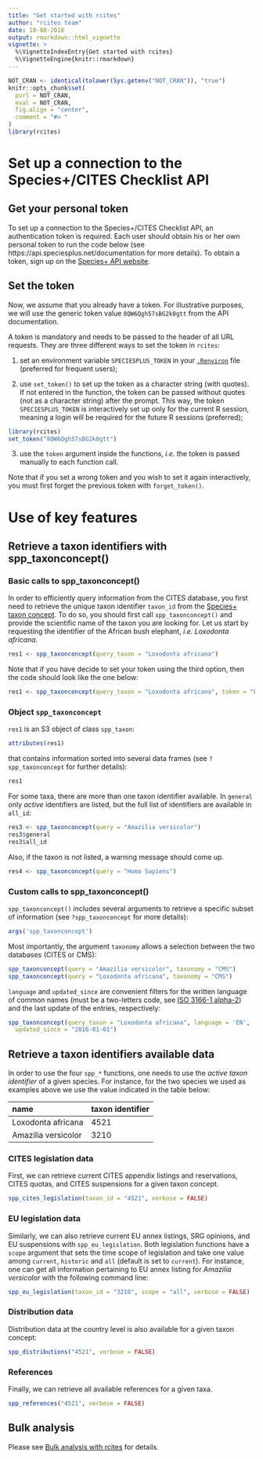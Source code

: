 ```yaml
---
title: "Get started with rcites"
author: "rcites team"
date: 10-08-2018
output: rmarkdown::html_vignette
vignette: >
  %\VignetteIndexEntry{Get started with rcites}
  %\VignetteEngine{knitr::rmarkdown}
---
```



```r
NOT_CRAN <- identical(tolower(Sys.getenv("NOT_CRAN")), "true")
knitr::opts_chunk$set(
  purl = NOT_CRAN,
  eval = NOT_CRAN,
  fig.align = "center",
  comment = "#> "
)
library(rcites)
```



# Set up a connection to the Species+/CITES Checklist API

## Get your personal token

To set up a connection to the Species+/CITES Checklist API, an authentication token
is required. Each user should obtain his or her own personal token
to run the code below (see https://api.speciesplus.net/documentation for more details). To obtain a token, sign up on the [Species+ API website](http://api.speciesplus.net/users/sign_up).

## Set the token

Now, we assume that you already have a token. For illustrative purposes,
we will use the generic token value `8QW6Qgh57sBG2k0gtt` from the API
documentation.

A token is mandatory and needs to be passed to the header of all URL
requests. They are three different ways to set the token in `rcites`:

1. set an environment variable `SPECIESPLUS_TOKEN` in your [`.Renviron`](https://stat.ethz.ch/R-manual/R-devel/library/base/html/Startup.html)
file (preferred for frequent users);

2. use `set_token()` to set up the token as a character string (with quotes). If not entered in the function, the token can be passed without quotes (not as a character string) after the prompt. This way, the token `SPECIESPLUS_TOKEN` is interactively set up only for the current R session, meaning a login will be required for the future R sessions (preferred);

```r
library(rcites)
set_token("8QW6Qgh57sBG2k0gtt")
```

3. use the `token` argument inside the functions, *i.e.* the token is passed manually to each function call.

Note that if you set a wrong token and you wish to set it again interactively,
you must first forget the previous token with `forget_token()`.

# Use of key features

## Retrieve a taxon identifiers with spp_taxonconcept()

### Basic calls to spp_taxonconcept()

In order to efficiently query information from the CITES database, you
first need to retrieve the unique taxon identifier `taxon_id` from the [Species+ taxon concept](https://api.speciesplus.net/documentation/v1/taxon_concepts/index.html).
To do so, you should first call `spp_taxonconcept()` and provide the scientific
name of the taxon you are looking for. Let us start by requesting the identifier of the African bush elephant, *i.e.* *Loxodonta africana*.

```r
res1 <- spp_taxonconcept(query_taxon = "Loxodonta africana")
```

Note that if you have decide to set your token using the third option, then the code should look like the one below:

```r
res1 <- spp_taxonconcept(query_taxon = "Loxodonta africana", token = "8QW6Qgh57sBG2k0gtt")
```

### Object `spp_taxonconcept`

`res1` is an S3 object of class `spp_taxon`:

```r
attributes(res1)
```

that contains information sorted into several data frames (see `?spp_taxonconcept`
for further details):


```r
res1
```

For some taxa, there are more than one taxon identifier available. In `general` only
*active* identifiers are listed, but the full list of identifiers are
available in `all_id`:

```r
res3 <- spp_taxonconcept(query = "Amazilia versicolor")
res3$general
res3$all_id
```

Also, if the taxon is not listed, a warning message should come up.

```r
res4 <- spp_taxonconcept(query = "Homo Sapiens")
```

### Custom calls to spp_taxonconcept()

`spp_taxonconcept()` includes several arguments to retrieve a specific subset
of information (see `?spp_taxonconcept` for more details):

```r
args('spp_taxonconcept')
```

Most importantly, the argument `taxonomy` allows a selection between the two
databases (CITES or CMS):

```r
spp_taxonconcept(query = "Amazilia versicolor", taxonomy = "CMS")
spp_taxonconcept(query = "Loxodonta africana", taxonomy = "CMS")
```

`language` and `updated_since` are convenient filters for
the written language of common names (must be a
two-letters code, see [ISO 3166-1 alpha-2](https://en.wikipedia.org/wiki/ISO_3166-1_alpha-2))
and the last update of the entries, respectively:

```r
spp_taxonconcept(query_taxon = "Loxodonta africana", language = 'EN',
  updated_since = "2016-01-01")
```

## Retrieve a taxon identifiers available data

In order to use the four `spp_*` functions, one needs to use the
*active taxon identifier* of a given species. For instance, for the two
species we used as examples above we use the value indicated in the table below:

|name                | taxon identifier|
|:-------------------|:----------------|
|Loxodonta africana  |       4521      |
|Amazilia versicolor |       3210      |



### CITES legislation data

First, we can retrieve current CITES appendix listings and reservations, CITES quotas, and CITES suspensions for a given taxon concept.

```r
spp_cites_legislation(taxon_id = "4521", verbose = FALSE)
```

### EU legislation data

Similarly, we can also retrieve current EU annex listings, SRG opinions, and EU
suspensions with `spp_eu_legislation`. Both legislation functions have a
`scope` argument that sets the time scope of legislation and take one value
among `current`, `historic` and `all` (default is set to `current`). For instance,
one can get all information pertaining to EU annex listing for *Amazilia versicolor*
with the following command line:

```r
spp_eu_legislation(taxon_id = "3210", scope = "all", verbose = FALSE)
```


### Distribution data

Distribution data at the country level is also available for a given taxon concept:

```r
spp_distributions("4521", verbose = FALSE)
```

### References

Finally, we can retrieve all available references for a given taxa.

```r
spp_references("4521", verbose = FALSE)
```


## Bulk analysis

Please see [Bulk analysis with rcites](https://ibartomeus.github.io/rcites/articles/bulk_analysis.html) for details.
